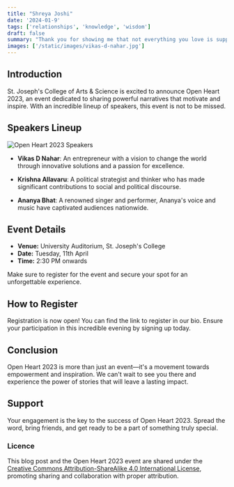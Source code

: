 ```yaml
---
title: "Shreya Joshi"
date: '2024-01-9'
tags: ['relationships', 'knowledge', 'wisdom']
draft: false
summary: "Thank you for showing me that not everything you love is supposed to be yours."
images: ['/static/images/vikas-d-nahar.jpg']
---
```


## Introduction

St. Joseph's College of Arts & Science is excited to announce Open Heart 2023, an event dedicated to sharing powerful narratives that motivate and inspire. With an incredible lineup of speakers, this event is not to be missed.

## Speakers Lineup

![Open Heart 2023 Speakers](/static/images/vikas-d-nahar.jpg)

- **Vikas D Nahar**: An entrepreneur with a vision to change the world through innovative solutions and a passion for excellence.
  
- **Krishna Allavaru**: A political strategist and thinker who has made significant contributions to social and political discourse.
  
- **Ananya Bhat**: A renowned singer and performer, Ananya's voice and music have captivated audiences nationwide.

## Event Details

- **Venue:** University Auditorium, St. Joseph's College
- **Date:** Tuesday, 11th April
- **Time:** 2:30 PM onwards

Make sure to register for the event and secure your spot for an unforgettable experience.

## How to Register

Registration is now open! You can find the link to register in our bio. Ensure your participation in this incredible evening by signing up today.

## Conclusion

Open Heart 2023 is more than just an event—it's a movement towards empowerment and inspiration. We can't wait to see you there and experience the power of stories that will leave a lasting impact.

## Support

Your engagement is the key to the success of Open Heart 2023. Spread the word, bring friends, and get ready to be a part of something truly special.

### Licence

This blog post and the Open Heart 2023 event are shared under the [Creative Commons Attribution-ShareAlike 4.0 International License](https://creativecommons.org/licenses/by-sa/4.0/), promoting sharing and collaboration with proper attribution.
